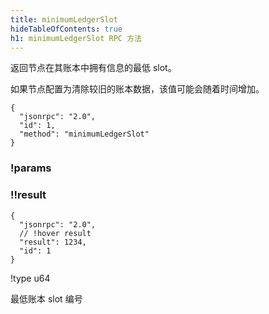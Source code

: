 ```yaml
---
title: minimumLedgerSlot
hideTableOfContents: true
h1: minimumLedgerSlot RPC 方法
---
```


返回节点在其账本中拥有信息的最低 slot。

<Callout type="info">
  如果节点配置为清除较旧的账本数据，该值可能会随着时间增加。
</Callout>

<APIMethod>

```jsonc !!request curl
{
  "jsonrpc": "2.0",
  "id": 1,
  "method": "minimumLedgerSlot"
}
```

### !params

### !!result

```jsonc !response
{
  "jsonrpc": "2.0",
  // !hover result
  "result": 1234,
  "id": 1
}
```

!type u64

最低账本 slot 编号

</APIMethod>
